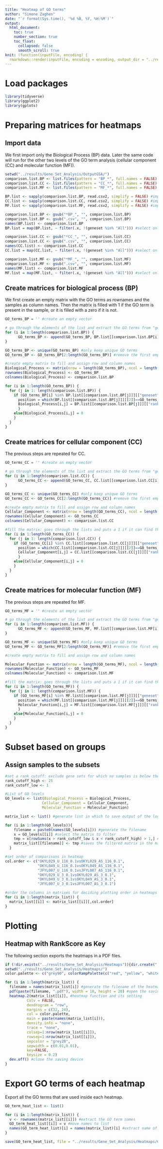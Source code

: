 ```yaml
---
title: "Heatmap of GO terms"
author: "Simone Zaghen"
date: "`r format(Sys.time(), '%d %B, %Y, %H:%M')`"
output: 
  html_document: 
    toc: true
    number_section: true
    toc_float: 
      collapsed: false
      smooth_scroll: true
knit: (function(inputFile, encoding) {
  rmarkdown::render(inputFile, encoding = encoding, output_dir = "../results/Reports") })
---
```


# Load packages
```r
library(tidyverse)
library(ggplot2)
library(gplots)

```

# Preparing matrices for heatmaps 
## Import data
We first import only the Biological Process (BP) data. Later the same code will run for the other two levels of the GO term analysis (cellular component (CC) and molecular function (MF)).

```r
setwd("../results/Gene_Set_Analysis/OutputGSA/")  
comparison.list.BP <- list.files(pattern = "BP_*", full.names = FALSE) #file names of excel files (comparison outputs) to be imported
comparison.list.CC <- list.files(pattern = "CC_*", full.names = FALSE) #file names of excel files (comparison outputs) to be imported
comparison.list.MF <- list.files(pattern = "MF_*", full.names = FALSE) #file names of excel files (comparison outputs) to be imported

BP.list <- sapply(comparison.list.BP, read.csv2, simplify = FALSE) #import comparison outputs
CC.list <- sapply(comparison.list.CC, read.csv2, simplify = FALSE) #import comparison outputs
MF.list <- sapply(comparison.list.MF, read.csv2, simplify = FALSE) #import comparison outputs

comparison.list.BP <- gsub("*BP_", "", comparison.list.BP)
comparison.list.BP <- gsub(".csv", "", comparison.list.BP)
names(BP.list) <- comparison.list.BP
BP.list = map(BP.list, ~ filter(.x, !(geneset %in% "All"))) #select only relevant columns

comparison.list.CC <- gsub("*CC_", "", comparison.list.CC)
comparison.list.CC <- gsub(".csv", "", comparison.list.CC)
names(CC.list) <- comparison.list.CC
CC.list = map(CC.list, ~ filter(.x, !(geneset %in% "All"))) #select only relevant columns

comparison.list.MF <- gsub("*MF_", "", comparison.list.MF)
comparison.list.MF <- gsub(".csv", "", comparison.list.MF)
names(MF.list) <- comparison.list.MF
MF.list = map(MF.list, ~ filter(.x, !(geneset %in% "All"))) #select only relevant columns

```

## Create matrices for biological process (BP)
We first create an empty matrix with the GO terms as rownames and the samples as column names. Then the matrix is filled with 1 if the GO term is present in the sample, or it is filled with a zero if it is not. 

```r
GO_terms_BP = '' #create an empty vector

# go through the elements of the list and extract the GO terms from "geneset"
for (i in 1:length(comparison.list.BP)) {
      GO_terms_BP <- append(GO_terms_BP, BP.list[[comparison.list.BP[i]]][["geneset"]])
}

GO_terms_BP <- unique(GO_terms_BP) #only keep unique GO terms
GO_terms_BP <- GO_terms_BP[2:length(GO_terms_BP)] #remove the first empty entry of the vector

#create empty matrix to fill and assign row and column names
Biological_Process <- matrix(nrow = length(GO_terms_BP), ncol = length(comparison.list.BP))
rownames(Biological_Process) <- GO_terms_BP
colnames(Biological_Process) <- comparison.list.BP

for (i in 1:length(GO_terms_BP)) {
  for (j in 1: length(comparison.list.BP)) {
    if (GO_terms_BP[i] %in% BP.list[[comparison.list.BP[j]]][["geneset"]]) {
      position = which(BP.list[[comparison.list.BP[j]]][[2]]==GO_terms_BP[i])
      Biological_Process[i,j] = BP.list[[comparison.list.BP[j]]][["rank"]][position]
      } 
    else{Biological_Process[i,j] = 0
    }
  }
}

```

## Create matrices for cellular component (CC)
The previous steps are repeated for CC.
```r

GO_terms_CC = '' #create an empty vector

# go through the elements of the list and extract the GO terms from "geneset"
for (i in 1:length(comparison.list.CC)) {
      GO_terms_CC <- append(GO_terms_CC, CC.list[[comparison.list.CC[i]]][["geneset"]])
}

GO_terms_CC <- unique(GO_terms_CC) #only keep unique GO terms
GO_terms_CC <- GO_terms_CC[2:length(GO_terms_CC)] #remove the first empty entry of the vector

#create empty matrix to fill and assign row and column names
Cellular_Component <- matrix(nrow = length(GO_terms_CC), ncol = length(comparison.list.CC))
rownames(Cellular_Component) <- GO_terms_CC
colnames(Cellular_Component) <- comparison.list.CC

#fill the matrix: goes through the lists and puts a 1 if it can find the GO term, else a 0. 
for (i in 1:length(GO_terms_CC)) {
  for (j in 1: length(comparison.list.CC)) {
    if (GO_terms_CC[i] %in% CC.list[[comparison.list.CC[j]]][["geneset"]]) {
      position = which(CC.list[[comparison.list.CC[j]]][[2]]==GO_terms_CC[i])
      Cellular_Component[i,j] = CC.list[[comparison.list.CC[j]]][["rank"]][position]
      } 
    else{Cellular_Component[i,j] = 0
    }
  }
}

```

## Create matrices for molecular function (MF)
The previous steps are repeated for MF. 
```r

GO_terms_MF = '' #create an empty vector

# go through the elements of the list and extract the GO terms from "geneset"
for (i in 1:length(comparison.list.MF)) {
      GO_terms_MF <- append(GO_terms_MF, MF.list[[comparison.list.MF[i]]][["geneset"]])
}

GO_terms_MF <- unique(GO_terms_MF) #only keep unique GO terms
GO_terms_MF <- GO_terms_MF[2:length(GO_terms_MF)] #remove the first empty entry of the vector

#create empty matrix to fill and assign row and column names

Molecular_Function <- matrix(nrow = length(GO_terms_MF), ncol = length(comparison.list.MF))
rownames(Molecular_Function) <- GO_terms_MF
colnames(Molecular_Function) <- comparison.list.MF

#fill the matrix: goes through the lists and puts a 1 if it can find the GO term, else a 0. 
for (i in 1:length(GO_terms_MF)) {
  for (j in 1: length(comparison.list.MF)) {
    if (GO_terms_MF[i] %in% MF.list[[comparison.list.MF[j]]][["geneset"]]) {
      position = which(MF.list[[comparison.list.MF[j]]][[2]]==GO_terms_MF[i])
      Molecular_Function[i,j] = MF.list[[comparison.list.MF[j]]][["rank"]][position]
      } 
    else{Molecular_Function[i,j] = 0
    }
  }
}

```

# Subset based on groups

## Assign samples to the subsets

```r
#set a rank cutoff: exclude gene sets for which no samples is below the threshold
rank_cutoff_high <- 25 
rank_cutoff_low <- 1

#List of GO levels
GO_levels <- list(Biological_Process = Biological_Process, 
                 Cellular_Component = Cellular_Component, 
                 Molecular_Function = Molecular_Function)

matrix_list <- list() #generate list in which to save output of the loop.

for (i in 1:length(GO_levels)){
    filename = paste0(names(GO_levels[i])) #generate the filename
    x = GO_levels[[i]] #select the matrix to filter
    tmp = x[rowSums(x > rank_cutoff_low & x < rank_cutoff_high) > 1,] #filter the matrix 
    matrix_list[[filename]] <- tmp #saves the filtered matrix in the matrix_list file
  }

#set order of comparisons in heatmap
col.order <- c("OKYL029_U_116_0.1vsOKYL029_AS_116_0.1",
               "OKYL049_U_116_0.1vsOKYL049_AS_116_0.1",
               "JFYL007_U_116_0.1vsJFYL007_AS_116_0.1",
               "OKYL029_U_3_0.1vsOKYL029_AS_3_0.1",
               "OKYL049_U_3_0.1vsOKYL049_AS_3_0.1",
               "JFYL007_U_3_0.1vsJFYL007_AS_3_0.1")

#order the columns in matrixes for deciding plotting order in heatmaps
for (i in 1:length(matrix_list)) {
  matrix_list[[i]] <- matrix_list[[i]][,col.order]
}


```

# Plotting
## Heatmap with RankScore as Key

The following section exports the heatmaps in a PDF files.

```r
if (!dir.exists("../results/Gene_Set_Analysis/Heatmaps")){dir.create("../results/Gene_Set_Analysis/Heatmaps")}
setwd("../results/Gene_Set_Analysis/Heatmaps/") 
color.palette <- c("grey90", colorRampPalette(c("red", "yellow", "white"))(n=599))

for (i in 1:length(matrix_list)) {
  filename = names(matrix_list[i]) #generate the filename of the heatmap
  pdf(paste(filename, ".pdf"), width = 10, height = 20) #open the saving device
  heatmap.2(matrix_list[[i]], #heatmap function and its setting
          Colv = FALSE,
          dendrogram = "row",
          margins = c(32, 24),
          col = color.palette, 
          main = paste(names(matrix_list[i])), 
          density.info = "none", 
          trace = "none", 
          colsep=1:nrow(matrix_list[[i]]), 
          rowsep=1:nrow(matrix_list[[i]]), 
          sepcolor = "grey20",
          sepwidth = c(0.01,0.01), 
          key=FALSE, 
          keysize = 0.2)
  dev.off() #close the saving device
}

```

# Export GO terms of each heatmap
Export all the GO terms that are used inside each heatmap.

```r
GO_term_heat_list <- list()

for (i in 1:length(matrix_list)) {
  v <- rownames(matrix_list[[i]]) #extract the GO term names
  GO_term_heat_list[[i]] = v #move names to list
  names(GO_term_heat_list)[i] = names(matrix_list)[i] #extract name of group comparison
}

save(GO_term_heat_list, file = "../results/Gene_Set_Analysis/Heatmaps/GO_term_heat_list.RData")

```




